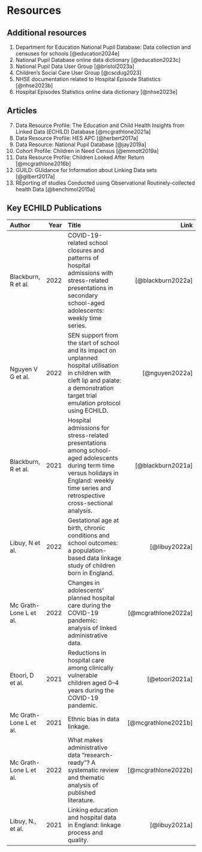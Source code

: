 # Resources {#sec-resources}

## Additional resources

(@) Department for Education National Pupil Database: Data collection and censuses for schools [@education2024e]
(@) National Pupil Database online data dictionary [@education2023c]
(@) National Pupil Data User Group [@bristol2023a]
(@) Children’s Social Care User Group [@cscdug2023]
(@) NHSE documentation related to Hospital Episode Statistics [@nhse2023b]
(@) Hospital Episodes Statistics online data dictionary [@nhse2023e]

## Articles 

(@) Data Resource Profile: The Education and Child Health Insights from Linked Data (ECHILD) Database [@mcgrathlone2021a]
(@) Data Resource Profile: HES APC [@herbert2017a]
(@) Data Resource: National Pupil Database [@jay2019a]
(@) Cohort Profile: Children in Need Census [@emmott2019a]
(@) Data Resource Profile: Children Looked After Return [@mcgrathlone2016b]
(@) GUILD: GUidance for Information about Linking Data sets [@gilbert2017a]
(@) REporting of studies Conducted using Observational Routinely-collected health Data [@benchimol2015a]

## Key ECHILD Publications 

| Author  | Year | Title | Link |
|:---------|--:|:---------------------------------|--:|
| Blackburn, R et al. | 2022 | COVID-19-related school closures and patterns of hospital admissions with stress-related presentations in secondary school-aged adolescents: weekly time series.|[@blackburn2022a]|
|Nguyen V G et al. |2022|SEN support from the start of school and its impact on unplanned hospital utilisation in children with cleft lip and palate: a demonstration target trial emulation protocol using ECHILD.|[@nguyen2022a]|
|Blackburn, R et al. |2021|Hospital admissions for stress-related presentations among school-aged adolescents during term time versus holidays in England: weekly time series and retrospective cross-sectional analysis.|[@blackburn2021a]|
|Libuy, N et al.|2022|Gestational age at birth, chronic conditions and school outcomes: a population-based data linkage study of children born in England.|[@libuy2022a]|
|Mc Grath-Lone L et al. |2022| Changes in adolescents’ planned hospital care during the COVID-19 pandemic: analysis of linked administrative data.|[@mcgrathlone2022a]|
|Etoori, D et al. |2021| Reductions in hospital care among clinically vulnerable children aged 0–4 years during the COVID-19 pandemic.|[@etoori2021a]|
|Mc Grath-Lone L et al.|2021| Ethnic bias in data linkage.|[@mcgrathlone2021b]|
|Mc Grath-Lone L et al. |2022| What makes administrative data "research-ready"? A systematic review and thematic analysis of published literature.|[@mcgrathlone2022b]|
|Libuy, N., et al. |2021| Linking education and hospital data in England: linkage process and quality.|[@libuy2021a]|

